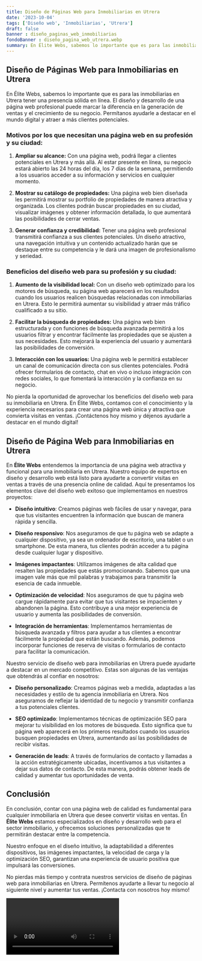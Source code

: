 ```yaml
---
title: Diseño de Páginas Web para Inmobiliarias en Utrera
date: '2023-10-04'
tags: ['Diseño web', 'Inmobiliarias', 'Utrera']
draft: false
banner : diseño_paginas_web_inmobiliarias
fondoBanner : diseño_pagina_web_utrera.webp
summary: En Élite Webs, sabemos lo importante que es para las inmobiliarias en Utrera tener una presencia sólida en línea. El diseño y desarrollo de una página web profesional puede marcar la diferencia en la generación de ventas y el crecimiento de su negocio. Permítanos ayudarle a destacar en el mundo digital y atraer a más clientes potenciales.
---
```


## Diseño de Páginas Web para Inmobiliarias en Utrera

En Élite Webs, sabemos lo importante que es para las inmobiliarias en Utrera tener una presencia sólida en línea. El diseño y desarrollo de una página web profesional puede marcar la diferencia en la generación de ventas y el crecimiento de su negocio. Permítanos ayudarle a destacar en el mundo digital y atraer a más clientes potenciales.

### Motivos por los que necesitan una página web en su profesión y su ciudad:

1. **Ampliar su alcance:** Con una página web, podrá llegar a clientes potenciales en Utrera y más allá. Al estar presente en línea, su negocio estará abierto las 24 horas del día, los 7 días de la semana, permitiendo a los usuarios acceder a su información y servicios en cualquier momento.

2. **Mostrar su catálogo de propiedades:** Una página web bien diseñada les permitirá mostrar su portfolio de propiedades de manera atractiva y organizada. Los clientes podrán buscar propiedades en su ciudad, visualizar imágenes y obtener información detallada, lo que aumentará las posibilidades de cerrar ventas.

3. **Generar confianza y credibilidad:** Tener una página web profesional transmitirá confianza a sus clientes potenciales. Un diseño atractivo, una navegación intuitiva y un contenido actualizado harán que se destaque entre su competencia y le dará una imagen de profesionalismo y seriedad.

### Beneficios del diseño web para su profesión y su ciudad:

1. **Aumento de la visibilidad local:** Con un diseño web optimizado para los motores de búsqueda, su página web aparecerá en los resultados cuando los usuarios realicen búsquedas relacionadas con inmobiliarias en Utrera. Esto le permitirá aumentar su visibilidad y atraer más tráfico cualificado a su sitio.

2. **Facilitar la búsqueda de propiedades:** Una página web bien estructurada y con funciones de búsqueda avanzada permitirá a los usuarios filtrar y encontrar fácilmente las propiedades que se ajusten a sus necesidades. Esto mejorará la experiencia del usuario y aumentará las posibilidades de conversión.

3. **Interacción con los usuarios:** Una página web le permitirá establecer un canal de comunicación directa con sus clientes potenciales. Podrá ofrecer formularios de contacto, chat en vivo o incluso integración con redes sociales, lo que fomentará la interacción y la confianza en su negocio.

No pierda la oportunidad de aprovechar los beneficios del diseño web para su inmobiliaria en Utrera. En Élite Webs, contamos con el conocimiento y la experiencia necesarios para crear una página web única y atractiva que convierta visitas en ventas. ¡Contáctenos hoy mismo y déjenos ayudarle a destacar en el mundo digital!

<GifSeo />

<Cta />

## Diseño de Página Web para Inmobiliarias en Utrera

En **Élite Webs** entendemos la importancia de una página web atractiva y funcional para una inmobiliaria en Utrera. Nuestro equipo de expertos en diseño y desarrollo web está listo para ayudarte a convertir visitas en ventas a través de una presencia online de calidad. Aquí te presentamos los elementos clave del diseño web exitoso que implementamos en nuestros proyectos:

- **Diseño intuitivo**: Creamos páginas web fáciles de usar y navegar, para que tus visitantes encuentren la información que buscan de manera rápida y sencilla.

- **Diseño responsivo**: Nos aseguramos de que tu página web se adapte a cualquier dispositivo, ya sea un ordenador de escritorio, una tablet o un smartphone. De esta manera, tus clientes podrán acceder a tu página desde cualquier lugar y dispositivo.

- **Imágenes impactantes**: Utilizamos imágenes de alta calidad que resalten las propiedades que estás promocionando. Sabemos que una imagen vale más que mil palabras y trabajamos para transmitir la esencia de cada inmueble.

- **Optimización de velocidad**: Nos aseguramos de que tu página web cargue rápidamente para evitar que tus visitantes se impacienten y abandonen la página. Esto contribuye a una mejor experiencia de usuario y aumenta las posibilidades de conversión.

- **Integración de herramientas**: Implementamos herramientas de búsqueda avanzada y filtros para ayudar a tus clientes a encontrar fácilmente la propiedad que están buscando. Además, podemos incorporar funciones de reserva de visitas o formularios de contacto para facilitar la comunicación.

Nuestro servicio de diseño web para inmobiliarias en Utrera puede ayudarte a destacar en un mercado competitivo. Estas son algunas de las ventajas que obtendrás al confiar en nosotros:

- **Diseño personalizado**: Creamos páginas web a medida, adaptadas a las necesidades y estilo de tu agencia inmobiliaria en Utrera. Nos aseguramos de reflejar la identidad de tu negocio y transmitir confianza a tus potenciales clientes.

- **SEO optimizado**: Implementamos técnicas de optimización SEO para mejorar tu visibilidad en los motores de búsqueda. Esto significa que tu página web aparecerá en los primeros resultados cuando los usuarios busquen propiedades en Utrera, aumentando así las posibilidades de recibir visitas.

- **Generación de leads**: A través de formularios de contacto y llamadas a la acción estratégicamente ubicadas, incentivamos a tus visitantes a dejar sus datos de contacto. De esta manera, podrás obtener leads de calidad y aumentar tus oportunidades de venta.

## Conclusión

En conclusión, contar con una página web de calidad es fundamental para cualquier inmobiliaria en Utrera que desee convertir visitas en ventas. En **Élite Webs** estamos especializados en diseño y desarrollo web para el sector inmobiliario, y ofrecemos soluciones personalizadas que te permitirán destacar entre la competencia.

Nuestro enfoque en el diseño intuitivo, la adaptabilidad a diferentes dispositivos, las imágenes impactantes, la velocidad de carga y la optimización SEO, garantizan una experiencia de usuario positiva que impulsará las conversiones.

No pierdas más tiempo y contrata nuestros servicios de diseño de páginas web para inmobiliarias en Utrera. Permítenos ayudarte a llevar tu negocio al siguiente nivel y aumentar tus ventas. ¡Contacta con nosotros hoy mismo!

<Video />

<CtaBot job='Inmobiliarias' city='Utrera'/>

<Gmaps query='Utrera+españa+maps' />